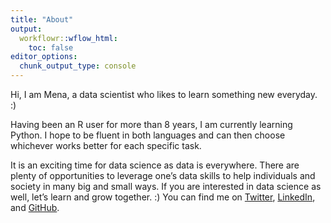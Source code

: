 ```yaml
---
title: "About"
output:
  workflowr::wflow_html:
    toc: false
editor_options:
  chunk_output_type: console
---
```


Hi, I am Mena, a data scientist who likes to learn something new everyday. :)  

Having been an R user for more than 8 years, I am currently learning Python. I hope to be fluent in both languages and can then choose whichever works better for each specific task. 

It is an exciting time for data science as data is everywhere. There are plenty of opportunities to leverage one's data skills to help individuals and society in many big and small ways. If you are interested in data science as well, let's learn and grow together. :) You can find me on [Twitter](https://twitter.com/mena_wang), [LinkedIn](https://www.linkedin.com/in/mena-ning-wang/), and [GitHub](https://github.com/MenaWANG).
